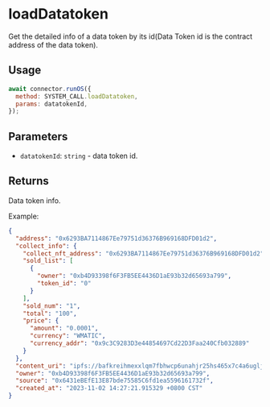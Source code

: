 # loadDatatoken

Get the detailed info of a data token by its id(Data Token id is the contract address of the data token).

## Usage

```js
await connector.runOS({
  method: SYSTEM_CALL.loadDatatoken,
  params: datatokenId,
});
```

## Parameters

- `datatokenId`: `string` - data token id.

## Returns

Data token info.

Example:

```json
{
  "address": "0x6293BA7114867Ee79751d36376B969168DFD01d2",
  "collect_info": {
    "collect_nft_address": "0x6293BA7114867Ee79751d36376B969168DFD01d2",
    "sold_list": [
      {
        "owner": "0xb4D93398f6F3FB5EE4436D1aE93b32d65693a799",
        "token_id": "0"
      }
    ],
    "sold_num": "1",
    "total": "100",
    "price": {
      "amount": "0.0001",
      "currency": "WMATIC",
      "currency_addr": "0x9c3C9283D3e44854697Cd22D3Faa240Cfb032889"
    }
  },
  "content_uri": "ipfs://bafkreihmexxlqm7fbhwcp6unahjr25hs465x7c4a6ugljx6gmvp2fl4joy",
  "owner": "0xb4D93398f6F3FB5EE4436D1aE93b32d65693a799",
  "source": "0x6431eBEfE13E87bde75585C6fd1ea5596161732f",
  "created_at": "2023-11-02 14:27:21.915329 +0800 CST"
}
```
